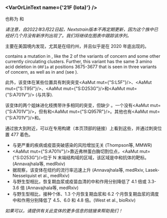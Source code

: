 
### <VarOrLinText name={'21F (Iota)'} />
也称为 <VarOrLin name="21F (Iota)" invert={true}/>和<Who name="Iota" />

_请注意，自2022年3月22日起，Nextstrain版本不再定期更新，因为这个族中已经好几个月没有新序列出现了。我们将继续在图表中跟踪该序列。_

<VarOrLin name="21F (Iota)"/> 主要在美国境内发现，尤其是在纽约州，并且似乎是在 2020 年底出现的。


<VarOrLin name="21F (Iota)" prefix=""/> contains a mutation in <Mut name="S:E484"/>, like the 2 of the variants of concern and some other currently circulating clusters. Further, this variant has the same 3 amino acid deletion in `ORF1a` at positions 3675-3677 that is seen in three variants of concern, as well as in <VarOrLin name="21D (Eta)"/> and <VarOrLin name="21G (Lambda)" prefix=""/> (see <Mut name="ORF1a:S3675"/>).


此外，该变体在某些位置具有刺突突变<AaMut mut={"S:L5F"}/>、<AaMut mut={"S:T95I"}/>、<AaMut mut={"S:D253G"}/>和<AaMut mut={"S:A701V"}/> (与<VarOrLin name="20H (Beta, V2)"/>共享).

该变体的两个姐妹进化枝携带许多相同的突变，但缺少 <Mut name="S:E484"/>。一个没有<AaMut mut={"S:A701V"}/>，但有<Mut name="S:S477"/>和<AaMut mut={"S:Q957R"}/>。其他也有<AaMut mut={"S:A701V"}/>和<Mut name="S:S477"/>。

通过放大到<VarOrLin name="21D (Eta)" prefix=""/>附近，可以在专用构建（本页顶部的链接）上看到这些，并通过刺突位置 477 着色。

- <VarOrLin name="21F (Iota)"/>与更严重的疾病或疫苗突破感染的风险增加无关 (<LinkExternal href="https://www.cdc.gov/mmwr/volumes/70/wr/mm7019e1.htm">Thompson等, MMWR</LinkExternal>)
- <AaMut mut={"S:A701V"}/>靠近弗林蛋白酶切割位点，<AaMut mut={"S:D253G"}/>位于 N 末端结构域的区域，该区域是中和抗体的靶标。 (<LinkExternal href="https://www.medrxiv.org/content/10.1101/2021.02.23.21252259v2">Annavajhala等, medRxiv</LinkExternal>)
- 据观察，该变体在纽约的流行率迅速上升 (<LinkExternal href="https://www.medrxiv.org/content/10.1101/2021.02.23.21252259v2">Annavajhala等, medRxiv</LinkExternal>, <LinkExternal href="https://www.medrxiv.org/content/10.1101/2021.02.26.21251868v1">Lasek-Nesselquist et al., medRxiv</LinkExternal>)
- 与野生型相比，恢复期血浆或疫苗血清的中和作用分别降低了 4.1 倍或 3.3-3.6 倍 (<LinkExternal href="https://www.medrxiv.org/content/10.1101/2021.02.23.21252259v2">Annavajhala等, medRxiv</LinkExternal>)
- 与野生型相比，接种个体、1.3 个月恢复期血浆和 6.2 个月恢复期血浆的滴度中和作用分别降低了 4.5、6.0 和 4.8 倍。(<LinkExternal href="https://www.biorxiv.org/content/10.1101/2021.02.14.431043v3">West et al., bioRxiv</LinkExternal>)


_如果可以，请提供有关此变体的更多信息的链接来帮助我们！_
